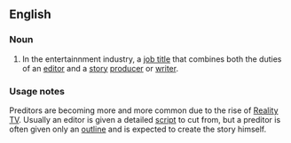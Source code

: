 ==English==

===Noun===
# In the entertainnment industry, a [[job title]] that combines both the duties of an [[editor]] and a [[story]] [[producer]] or [[writer]].  

===Usage notes===
Preditors are becoming more and more common due to the rise of [[Reality TV]].  Usually an editor is given a detailed [[script]] to cut from, but a preditor is often given only an [[outline]] and is expected to create the story himself.